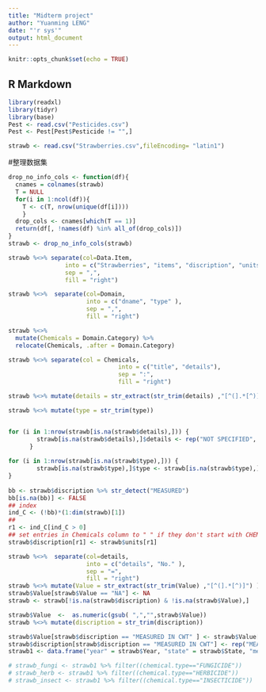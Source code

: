 ```yaml
---
title: "Midterm project"
author: "Yuanming LENG"
date: "'r sys'"
output: html_document
---
```


```r
knitr::opts_chunk$set(echo = TRUE)
```

## R Markdown

```r
library(readxl)
library(tidyr)
library(base)
Pest <- read.csv("Pesticides.csv")
Pest <- Pest[Pest$Pesticide != "",]

strawb <- read.csv("Strawberries.csv",fileEncoding= "latin1")
```

#整理数据集
```r
drop_no_info_cols <- function(df){
  cnames = colnames(strawb)
  T = NULL
  for(i in 1:ncol(df)){
    T <- c(T, nrow(unique(df[i])))
    }
  drop_cols <- cnames[which(T == 1)]
  return(df[, !names(df) %in% all_of(drop_cols)])
}
strawb <- drop_no_info_cols(strawb)

strawb %<>% separate(col=Data.Item,
                into = c("Strawberries", "items", "discription", "units"),
                sep = ",",
                fill = "right")

strawb %<>%  separate(col=Domain,
                      into = c("dname", "type" ), 
                      sep = ",", 
                      fill = "right")

strawb %<>% 
  mutate(Chemicals = Domain.Category) %>% 
  relocate(Chemicals, .after = Domain.Category) 

strawb %<>% separate(col = Chemicals,
                               into = c("title", "details"),
                               sep = ":",
                               fill = "right")

strawb %<>% mutate(details = str_extract(str_trim(details) ,"[^(].*[^)]") )

strawb %<>% mutate(type = str_trim(type))


for (i in 1:nrow(strawb[is.na(strawb$details),])) {
        strawb[is.na(strawb$details),]$details <- rep("NOT SPECIFIED", nrow(strawb[is.na(strawb$details),]))
      }
   
for (i in 1:nrow(strawb[is.na(strawb$type),])) {
        strawb[is.na(strawb$type),]$type <- strawb[is.na(strawb$type),]$dname
}
 
bb <- strawb$discription %>% str_detect("MEASURED")
bb[is.na(bb)] <- FALSE
## index 
ind_C <- (!bb)*(1:dim(strawb)[1])
## 
r1 <- ind_C[ind_C > 0]
## set entries in Chemicals column to " " if they don't start with CHEM
strawb$discription[r1] <- strawb$units[r1]

strawb %<>%  separate(col=details,
                      into = c("details", "No." ), 
                      sep = "=", 
                      fill = "right")
strawb %<>% mutate(Value = str_extract(str_trim(Value) ,"[^(].*[^)]") )
strawb$Value[strawb$Value == "NA"] <- NA
strawb <- strawb[!is.na(strawb$discription) & !is.na(strawb$Value),]

strawb$Value  <-  as.numeric(gsub( ",","",strawb$Value))
strawb %<>% mutate(discription = str_trim(discription))

strawb$Value[strawb$discription == "MEASURED IN CWT" ] <- strawb$Value[strawb$discription == "MEASURED IN CWT" ]*100
strawb$discription[strawb$discription == "MEASURED IN CWT"] <- rep("MEASURED IN LB", length(strawb$discription[strawb$discription == "MEASURED IN CWT" ]))
strawb1 <- data.frame("year" = strawb$Year, "state" = strawb$State, "measurement(s)" = strawb$discription, "chemical" = strawb$details, "chemical.type" = strawb$type, "value" = strawb$Value)
```



```r
# strawb_fungi <- strawb1 %>% filter((chemical.type=="FUNGICIDE"))
# strawb_herb <- strawb1 %>% filter((chemical.type=="HERBICIDE"))
# strawb_insect <- strawb1 %>% filter((chemical.type=="INSECTICIDE"))




```

